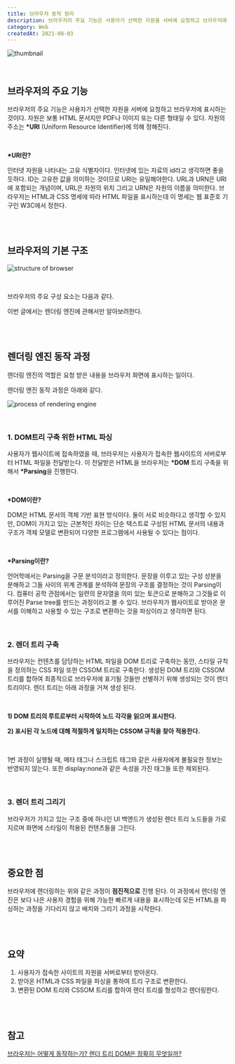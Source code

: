 ```yaml
---
title: 브라우저 동작 원리
description: 브라우저의 주요 기능은 사용자가 선택한 자원을 서버에 요청하고 브라우저에 표시하는 것이다. 자원은 보통HTML 문서지만 PDF나 이미지 또는 다른 형태일 수 있다. 자원의 주소는 URI(Uniform Resource Identifier)에 의해 정해진다.
category: Web
createdAt: 2021-08-03
---
```


![thumbnail](https://fastly.picsum.photos/id/1038/740/400.jpg?grayscale&hmac=zp8vCIii1aO7BL8NLrE_A7Xo3EFFDNfOBCXUSlSFKx0)

<br />

## 브라우저의 주요 기능

브라우저의 주요 기능은 사용자가 선택한 자원을 서버에 요청하고 브라우저에 표시하는 것이다. 자원은 보통 HTML 문서지만 PDF나 이미지 또는 다른 형태일 수 있다. 자원의 주소는 **\*URI** (Uniform Resource Identifier)에 의해 정해진다.

<br />

**\*URI란?**

인터넷 자원을 나타내는 고유 식별자이다. 인터넷에 있는 자료의 id라고 생각하면 좋을 듯하다. ID는 고유한 값을 의미하는 것이므로 URI는 유일해야한다. URL과 URN은 URI에 포함되는 개념이며, URL은 자원의 위치 그리고 URN은 자원의 이름을 의미한다. 브라우저는 HTML과 CSS 명세에 따라 HTML 파일을 표시하는데 이 명세는 웹 표준호 기구인 W3C에서 정한다.

<br />
<br />

## 브라우저의 기본 구조

![structure of browser](https://res.cloudinary.com/dr4ka7tze/image/upload/v1710393718/%EB%B8%94%EB%A1%9C%EA%B7%B8/%EB%B8%8C%EB%9D%BC%EC%9A%B0%EC%A0%80_%EB%8F%99%EC%9E%91_%EC%9B%90%EB%A6%AC/ko_1.png)

<br />

브라우저의 주요 구성 요소는 다음과 같다.

이번 글에서는 렌더링 엔진에 관해서만 알아보려한다.

<br />
<br />

## 렌더링 엔진 동작 과정

렌더링 엔진의 역할은 요청 받은 내용을 브라우저 화면에 표시하는 일이다.

렌더링 엔진 동작 과정은 아래와 같다.

![process of rendering engine](https://res.cloudinary.com/dr4ka7tze/image/upload/v1710393719/%EB%B8%94%EB%A1%9C%EA%B7%B8/%EB%B8%8C%EB%9D%BC%EC%9A%B0%EC%A0%80_%EB%8F%99%EC%9E%91_%EC%9B%90%EB%A6%AC/ko_2.png)

<br />

### **1. DOM트리 구축 위한 HTML 파싱**

사용자가 웹사이트에 접속하였을 때, 브라우저는 사용자가 접속한 웹사이트의 서버로부터 HTML 파일을 전달받는다. 이 전달받은 HTML을 브라우저는 **\*DOM** 트리 구축을 위해서 **\*Parsing**을 진행한다.

<br />

**\*DOM이란?**

DOM은 HTML 문서의 객체 기반 표현 방식이다. 둘이 서로 비슷하다고 생각할 수 있지만, DOM이 가지고 있는 근본적인 차이는 단순 텍스트로 구성된 HTML 문서의 내용과 구조가 객체 모델로 변환되어 다양한 프로그램에서 사용될 수 있다는 점이다.

<br />

**\*Parsing이란?**

언어학에서는 Parsing을 구문 분석이라고 정의한다. 문장을 이루고 있는 구성 성분을 분해하고 그들 사이의 위계 관계를 분석하여 문장의 구조를 결정하는 것이 Parsing이다. 컴퓨터 공학 관점에서는 일련의 문자열을 의미 있는 토큰으로 분해하고 그것들로 이루어진 Parse tree를 만드는 과정이라고 볼 수 있다. 브라우저가 웹사이트로 받아온 문서를 이해하고 사용할 수 있는 구조로 변환하는 것을 파싱이라고 생각하면 된다.

<br />

### 2. 렌더 트리 구축

브라우저는 컨텐츠를 담당하는 HTML 파일을 DOM 트리로 구축하는 동안, 스타일 규칙을 정의하는 CSS 파일 또한 CSSOM 트리로 구축한다. 생성된 DOM 트리와 CSSOM 트리를 합하여 최종적으로 브라우저에 표기될 것들만 선별하기 위해 생성되는 것이 렌더 트리이다. 렌더 트리는 아래 과정을 거쳐 생성 된다.

<br />

**1) DOM 트리의 루트로부터 시작하여 노드 각각을 읽으며 표시한다.**

**2) 표시된 각 노드에 대해 적절하게 일치하는 CSSOM 규칙을 찾아 적용한다.**

<br />

1번 과정이 실행될 때, 메타 태그나 스크립트 태그와 같은 사용자에게 불필요한 정보는 반영되지 않는다. 또한 display:none과 같은 속성을 가진 태그들 또한 제외된다.

<br />

### 3. 렌더 트리 그리기

브라우저가 가지고 있는 구조 중에 하나인 UI 백엔드가 생성된 렌더 트리 노드들을 가로지르며 화면에 스타일이 적용된 컨텐츠들을 그린다.

<br />
<br />

## 중요한 점

브라우저에 렌더링하는 위와 같은 과정이 **점진적으로** 진행 된다. 이 과정에서 렌더링 엔진은 보다 나은 사용자 경험을 위해 가능한 빠르게 내용을 표시하는데 모든 HTML을 파싱하는 과정을 기다리지 않고 배치와 그리기 과정을 시작한다.

<br />
<br />

## 요약

1. 사용자가 접속한 사이트의 자원을 서버로부터 받아온다.
2. 받아온 HTML과 CSS 파일을 파싱을 통하여 트리 구조로 변환한다.
3. 변환된 DOM 트리와 CSSOM 트리를 합하여 렌더 트리를 형성하고 렌더링한다.

<br />
<br />

## 참고

<a href="https://d2.naver.com/helloworld/59361" target="_blank">
  브라우저는 어떻게 동작하는가?
</a>
<a href="https://onlydev.tistory.com/9" target="_blank">
  렌더 트리
</a>
<a href="https://wit.nts-corp.com/2019/02/14/5522" target="_blank">
  DOM은 정확히 무엇일까?
</a>
